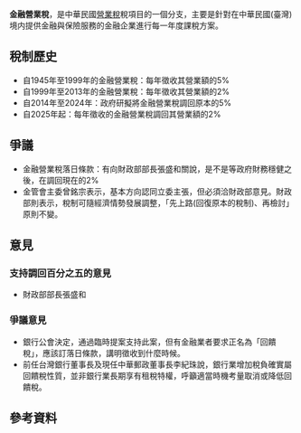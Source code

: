 '''金融營業稅'''，是中華民國[[營業稅|營業稅]]稅項目的一個分支，主要是針對在中華民國(臺灣)境内提供金融與保險服務的金融企業進行每一年度課稅方案。

==稅制歷史==
*自1945年至1999年的金融營業稅：每年徵收其營業額的5%
*自1999年至2013年的金融營業稅：每年徵收其營業額的2%
*自2014年至2024年：政府研擬將金融營業稅調回原本的5%
*自2025年起：每年徵收的金融營業稅調回其營業額的2%

==爭議==
*金融營業稅落日條款：有{{who|立法委員}}向財政部部長張盛和關說，是不是等政府財務穩健之後，在調回現在的2%
*金管會主委曾銘宗表示，基本方向認同立委主張，但必須洽財政部意見。財政部則表示，稅制可隨經濟情勢發展調整，「先上路(回復原本的稅制)、再檢討」原則不變。

==意見==
===支持調回百分之五的意見===
*財政部部長張盛和

===爭議意見===
*銀行公會決定，通過臨時提案支持此案，但有金融業者要求正名為「回饋稅」，應該訂落日條款，講明徵收到什麼時候。
*前任台灣銀行董事長及現任中華郵政董事長李紀珠說，銀行業增加稅負確實屬回饋稅性質，並非銀行業長期享有租稅特權，呼籲適當時機考量取消或降低回饋稅。

==參考資料==